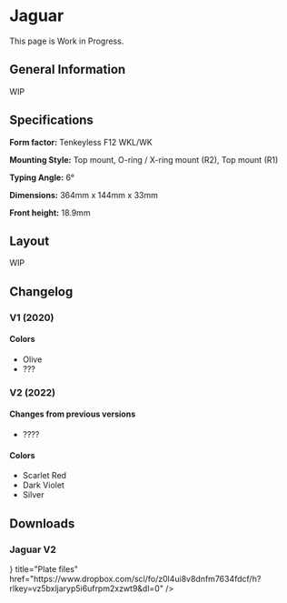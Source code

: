 
# Jaguar

<Callout>
    This page is Work in Progress.
</Callout>

## General Information
WIP

## Specifications
**Form factor:** Tenkeyless F12 WKL/WK

**Mounting Style:** Top mount, O-ring / X-ring mount (R2), Top mount (R1)

**Typing Angle:** 6°

**Dimensions:** 364mm x 144mm x 33mm

**Front height:** 18.9mm

## Layout
WIP

## Changelog
### V1 (2020)
#### Colors
- Olive
- ???

### V2 (2022)
#### Changes from previous versions
- ????
#### Colors
- Scarlet Red
- Dark Violet
- Silver

## Downloads
### Jaguar V2
<Cards>
  <Card
    icon={<BoxIcon />}
    title="Plate files"
    href="https://www.dropbox.com/scl/fo/z0l4ui8v8dnfm7634fdcf/h?rlkey=vz5bxljaryp5i6ufrpm2xzwt9&dl=0"
  />
</Cards>